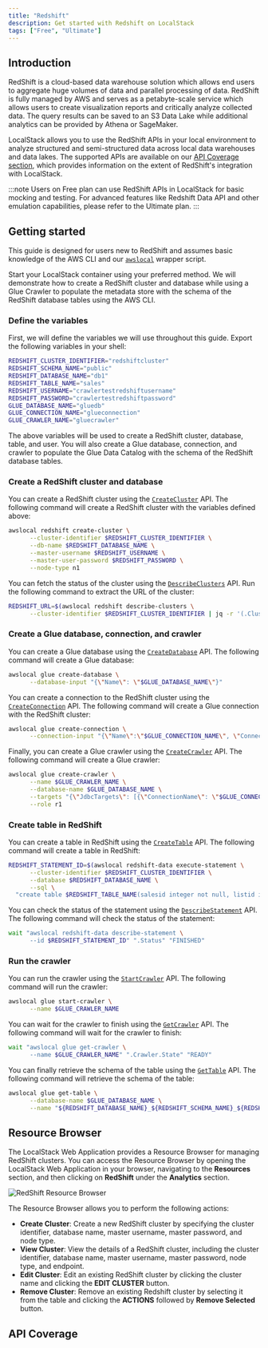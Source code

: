 ```yaml
---
title: "Redshift"
description: Get started with Redshift on LocalStack
tags: ["Free", "Ultimate"]
---
```



## Introduction

RedShift is a cloud-based data warehouse solution which allows end users to aggregate huge volumes of data and parallel processing of data.
RedShift is fully managed by AWS and serves as a petabyte-scale service which allows users to create visualization reports and critically analyze collected data.
The query results can be saved to an S3 Data Lake while additional analytics can be provided by Athena or SageMaker.

LocalStack allows you to use the RedShift APIs in your local environment to analyze structured and semi-structured data across local data warehouses and data lakes.
The supported APIs are available on our [API Coverage section](#api-coverage), which provides information on the extent of RedShift's integration with LocalStack.

:::note
Users on Free plan can use RedShift APIs in LocalStack for basic mocking and testing.
For advanced features like Redshift Data API and other emulation capabilities, please refer to the Ultimate plan.
:::

## Getting started

This guide is designed for users new to RedShift and assumes basic knowledge of the AWS CLI and our [`awslocal`](https://github.com/localstack/awscli-local) wrapper script.

Start your LocalStack container using your preferred method.
We will demonstrate how to create a RedShift cluster and database while using a Glue Crawler to populate the metadata store with the schema of the RedShift database tables using the AWS CLI.

### Define the variables

First, we will define the variables we will use throughout this guide.
Export the following variables in your shell:

```bash
REDSHIFT_CLUSTER_IDENTIFIER="redshiftcluster"
REDSHIFT_SCHEMA_NAME="public"
REDSHIFT_DATABASE_NAME="db1"
REDSHIFT_TABLE_NAME="sales"
REDSHIFT_USERNAME="crawlertestredshiftusername"
REDSHIFT_PASSWORD="crawlertestredshiftpassword"
GLUE_DATABASE_NAME="gluedb"
GLUE_CONNECTION_NAME="glueconnection"
GLUE_CRAWLER_NAME="gluecrawler"
```

The above variables will be used to create a RedShift cluster, database, table, and user.
You will also create a Glue database, connection, and crawler to populate the Glue Data Catalog with the schema of the RedShift database tables.

### Create a RedShift cluster and database

You can create a RedShift cluster using the [`CreateCluster`](https://docs.aws.amazon.com/redshift/latest/APIReference/API_CreateCluster.html) API.
The following command will create a RedShift cluster with the variables defined above:

```bash
awslocal redshift create-cluster \
      --cluster-identifier $REDSHIFT_CLUSTER_IDENTIFIER \
      --db-name $REDSHIFT_DATABASE_NAME \
      --master-username $REDSHIFT_USERNAME \
      --master-user-password $REDSHIFT_PASSWORD \
      --node-type n1
```

You can fetch the status of the cluster using the [`DescribeClusters`](https://docs.aws.amazon.com/redshift/latest/APIReference/API_DescribeClusters.html) API.
Run the following command to extract the URL of the cluster:

```bash
REDSHIFT_URL=$(awslocal redshift describe-clusters \
      --cluster-identifier $REDSHIFT_CLUSTER_IDENTIFIER | jq -r '(.Clusters[0].Endpoint.Address) + ":" + (.Clusters[0].Endpoint.Port|tostring)')
```

### Create a Glue database, connection, and crawler

You can create a Glue database using the [`CreateDatabase`](https://docs.aws.amazon.com/glue/latest/webapi/API_CreateDatabase.html) API.
The following command will create a Glue database:

```bash
awslocal glue create-database \
      --database-input "{\"Name\": \"$GLUE_DATABASE_NAME\"}"
```

You can create a connection to the RedShift cluster using the [`CreateConnection`](https://docs.aws.amazon.com/glue/latest/webapi/API_CreateConnection.html) API.
The following command will create a Glue connection with the RedShift cluster:

```bash
awslocal glue create-connection \
      --connection-input "{\"Name\":\"$GLUE_CONNECTION_NAME\", \"ConnectionType\": \"JDBC\", \"ConnectionProperties\": {\"USERNAME\": \"$REDSHIFT_USERNAME\", \"PASSWORD\": \"$REDSHIFT_PASSWORD\", \"JDBC_CONNECTION_URL\": \"jdbc:redshift://$REDSHIFT_URL/$REDSHIFT_DATABASE_NAME\"}}"
```

Finally, you can create a Glue crawler using the [`CreateCrawler`](https://docs.aws.amazon.com/glue/latest/webapi/API_CreateCrawler.html) API.
The following command will create a Glue crawler:

```bash
awslocal glue create-crawler \
      --name $GLUE_CRAWLER_NAME \
      --database-name $GLUE_DATABASE_NAME \
      --targets "{\"JdbcTargets\": [{\"ConnectionName\": \"$GLUE_CONNECTION_NAME\", \"Path\": \"$REDSHIFT_DATABASE_NAME/%/$REDSHIFT_TABLE_NAME\"}]}" \
      --role r1
```

### Create table in RedShift

You can create a table in RedShift using the [`CreateTable`](https://docs.aws.amazon.com/redshift/latest/dg/r_CREATE_TABLE_NEW.html) API.
The following command will create a table in RedShift:

```bash
REDSHIFT_STATEMENT_ID=$(awslocal redshift-data execute-statement \
      --cluster-identifier $REDSHIFT_CLUSTER_IDENTIFIER \
      --database $REDSHIFT_DATABASE_NAME \
      --sql \
  "create table $REDSHIFT_TABLE_NAME(salesid integer not null, listid integer not null, sellerid integer not null, buyerid integer not null, eventid integer not null, dateid smallint not null, qtysold smallint not null, pricepaid decimal(8,2), commission decimal(8,2), saletime timestamp)" | jq -r .Id)
```

You can check the status of the statement using the [`DescribeStatement`](https://docs.aws.amazon.com/redshift-data/latest/APIReference/API_DescribeStatement.html) API.
The following command will check the status of the statement:

```bash
wait "awslocal redshift-data describe-statement \
      --id $REDSHIFT_STATEMENT_ID" ".Status" "FINISHED"
```

### Run the crawler

You can run the crawler using the [`StartCrawler`](https://docs.aws.amazon.com/glue/latest/webapi/API_StartCrawler.html) API.
The following command will run the crawler:

```bash
awslocal glue start-crawler \
      --name $GLUE_CRAWLER_NAME
```

You can wait for the crawler to finish using the [`GetCrawler`](https://docs.aws.amazon.com/glue/latest/webapi/API_GetCrawler.html) API.
The following command will wait for the crawler to finish:

```bash
wait "awslocal glue get-crawler \
      --name $GLUE_CRAWLER_NAME" ".Crawler.State" "READY"
```

You can finally retrieve the schema of the table using the [`GetTable`](https://docs.aws.amazon.com/glue/latest/webapi/API_GetTable.html) API.
The following command will retrieve the schema of the table:

```bash
awslocal glue get-table \
      --database-name $GLUE_DATABASE_NAME \
      --name "${REDSHIFT_DATABASE_NAME}_${REDSHIFT_SCHEMA_NAME}_${REDSHIFT_TABLE_NAME}"
```

## Resource Browser

The LocalStack Web Application provides a Resource Browser for managing RedShift clusters.
You can access the Resource Browser by opening the LocalStack Web Application in your browser, navigating to the **Resources** section, and then clicking on **RedShift** under the **Analytics** section.

![RedShift Resource Browser](/images/aws/redshift-resource-browser.png)

The Resource Browser allows you to perform the following actions:

* **Create Cluster**: Create a new RedShift cluster by specifying the cluster identifier, database name, master username, master password, and node type.
* **View Cluster**: View the details of a RedShift cluster, including the cluster identifier, database name, master username, master password, node type, and endpoint.
* **Edit Cluster**: Edit an existing RedShift cluster by clicking the cluster name and clicking the **EDIT CLUSTER** button.
* **Remove Cluster**: Remove an existing Redshift cluster by selecting it from the table and clicking the **ACTIONS** followed by **Remove Selected** button.

## API Coverage

<FeatureCoverage service="redshift" client:load />
